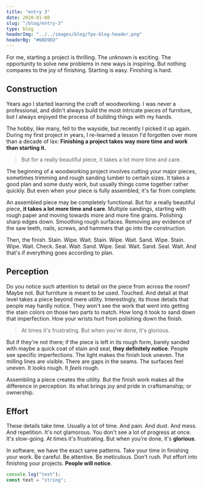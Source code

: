 ```yaml
---
title: "entry 3"
date: 2020-01-08
slug: "/blog/entry-3"
type: blog
headerImg: "../../images/blog/fpo-blog-header.png"
headerBg: "#6BD9ED"
---
```


<p class="excerpt">
  For me, starting a project is thrilling. The unknown is exciting. The
  opportunity to solve new problems in new ways is inspiring. But nothing
  compares to the joy of finishing. Starting is easy. Finishing is hard.
</p>

## Construction

Years ago I started learning the craft of woodworking. I was never a professional, and didn't always build the most intricate pieces of furniture, but I always enjoyed the process of building things with my hands.

The hobby, like many, fell to the wayside, but recently I picked it up again. During my first project in years, I re-learned a lesson I'd forgotten over more than a decade of lax: **Finishing a project takes way more time and work than starting it.**

<blockquote class="pullquote qr">
  But for a really beautiful piece, it takes a lot more time and care.
</blockquote>

The beginning of a woodworking project involves cutting your major pieces, sometimes trimming and rough sanding lumber to certain sizes. It takes a good plan and some dusty work, but usually things come together rather quickly. But even when your piece is fully assembled, it's far from complete.

An assembled piece may be completely functional. But for a really beautiful piece, **it takes a lot more time and care**. Multiple sandings, starting with rough paper and moving towards more and more fine grains. Polishing sharp edges down. Smoothing rough surfaces. Removing any evidence of the saw teeth, nails, screws, and hammers that go into the construction.

Then, the finish. Stain. Wipe. Wait. Stain. Wipe. Wait. Sand. Wipe. Stain. Wipe. Wait. Check. Seal. Wait. Sand. Wipe. Seal. Wait. Sand. Seal. Wait. And that's if everything goes according to plan.

## Perception

Do you notice such attention to detail on the piece from across the room? Maybe not. But furniture is meant to be used. Touched. And detail at that level takes a piece beyond mere utility. Interestingly, its those details that people may hardly notice. They won't see the work that went into getting the stain colors on those two parts to match. How long it took to sand down that imperfection. How your wrists hurt from polishing down the finish.

<blockquote class="pullquote ql">
  At times it's frustrating. But when you're done, it's glorious.
</blockquote>

But if they're not there; if the piece is left in its rough form, barely sanded with maybe a quick coat of stain and seal, **they definitely notice**. People see specific imperfections. The light makes the finish look uneven. The milling lines are visible. There are gaps in the seams. The surfaces feel uneven. It looks rough. It _feels_ rough.

Assembling a piece creates the utility. But the finish work makes all the difference in perception. Its what brings joy and pride in craftsmanship; or ownership.

## Effort

These details take time. Usually a lot of time. And pain. And dust. And mess. And repetition. It's not glamorous. You don't see a lot of progress at once. It's slow-going. At times it's frustrating. But when you're done, it's **glorious**.

In software, we have the exact same patterns. Take your time in finishing your work. Be careful. Be attentive. Be meticulous. Don't rush. Put effort into finishing your projects. **People will notice**.

```javascript
console.log("test");
const text = "string";
```
